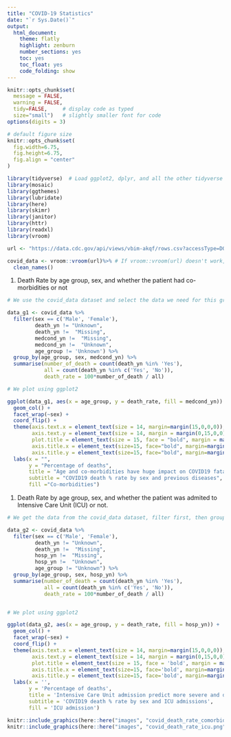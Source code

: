 ```yaml
---
title: "COVID-19 Statistics"
date: "`r Sys.Date()`"
output:
  html_document:
    theme: flatly
    highlight: zenburn
    number_sections: yes
    toc: yes
    toc_float: yes
    code_folding: show
---
```



```r
knitr::opts_chunk$set(
  message = FALSE, 
  warning = FALSE, 
  tidy=FALSE,     # display code as typed
  size="small")   # slightly smaller font for code
options(digits = 3)

# default figure size
knitr::opts_chunk$set(
  fig.width=6.75, 
  fig.height=6.75,
  fig.align = "center"
)
```


```r
library(tidyverse)  # Load ggplot2, dplyr, and all the other tidyverse packages
library(mosaic)
library(ggthemes)
library(lubridate)
library(here)
library(skimr)
library(janitor)
library(httr)
library(readxl)
library(vroom)
```

```r

url <- "https://data.cdc.gov/api/views/vbim-akqf/rows.csv?accessType=DOWNLOAD"

covid_data <- vroom::vroom(url)%>% # If vroom::vroom(url) doesn't work, use read_csv(url)
  clean_names()
```

1. Death Rate by age group, sex, and whether the patient had co-morbidities or not

```r
# We use the covid_data dataset and select the data we need for this graph

data_g1 <- covid_data %>%
  filter(sex == c('Male', 'Female'),
         death_yn != "Unknown",
         death_yn !=  "Missing",
         medcond_yn !=  "Missing",
         medcond_yn !=  "Unknown",
         age_group != 'Unknown') %>%
  group_by(age_group, sex, medcond_yn) %>%
  summarise(number_of_death = count(death_yn %in% 'Yes'),
            all = count(death_yn %in% c('Yes', 'No')),
            death_rate = 100*number_of_death / all)

# We plot using ggplot2

ggplot(data_g1, aes(x = age_group, y = death_rate, fill = medcond_yn)) + 
  geom_col() +
  facet_wrap(~sex) +
  coord_flip() +
  theme(axis.text.x = element_text(size = 14, margin=margin(15,0,0,0)),
        axis.text.y = element_text(size = 14, margin = margin(0,15,0,0)),
        plot.title = element_text(size = 15, face = "bold", margin = margin(0,0,30,0)), 
        axis.title.x = element_text(size=15, face="bold", margin=margin(20,0,0,0)),
        axis.title.y = element_text(size=15, face="bold", margin=margin(0,20,0,0))) +
  labs(x = "", 
       y = "Percentage of deaths",
       title = "Age and co-morbidities have huge impact on COVID19 fatality rate",
       subtitle = "COVID19 death % rate by sex and previous diseases",
       fill ="Co-morbidities")

```


1. Death Rate by age group, sex, and whether the patient was admited to Intensive Care Unit (ICU) or not.

```r
# We get the data from the covid_data dataset, filter first, then group and finally compute the percentages. 

data_g2 <- covid_data %>%
  filter(sex == c('Male', 'Female'),
         death_yn != "Unknown",
         death_yn !=  "Missing",
         hosp_yn !=  "Missing",
         hosp_yn !=  "Unknown",
         age_group != "Unknown") %>%
  group_by(age_group, sex, hosp_yn) %>%
  summarise(number_of_death = count(death_yn %in% 'Yes'),
            all = count(death_yn %in% c('Yes', 'No')),
            death_rate = 100*number_of_death / all)


# We plot using ggplot2

ggplot(data_g2, aes(x = age_group, y = death_rate, fill = hosp_yn)) +
  geom_col() +
  facet_wrap(~sex) +
  coord_flip() +
  theme(axis.text.x = element_text(size = 14, margin=margin(15,0,0,0)),
        axis.text.y = element_text(size = 14, margin = margin(0,15,0,0)),
        plot.title = element_text(size = 15, face = 'bold', margin = margin(0,0,30,0)),
        axis.title.x = element_text(size=15, face='bold', margin=margin(20,0,0,0)),
        axis.title.y = element_text(size=15, face='bold', margin=margin(0,20,0,0))) +
  labs(x = '',
       y = 'Percentage of deaths',
       title = 'Intensive Care Unit admission predict more severe and deadly infections',
       subtitle = 'COVID19 death % rate by sex and ICU admissions', 
       fill = 'ICU admission')
```

```r
knitr::include_graphics(here::here("images", "covid_death_rate_comorbidities.png"), error = FALSE)
knitr::include_graphics(here::here("images", "covid_death_rate_icu.png"), error = FALSE)
```
